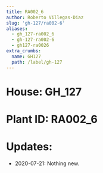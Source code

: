 ```yaml
---
title: RA002_6
author: Roberto Villegas-Diaz
slug: 'gh-127/ra002-6'
aliases:
  - gh_127-ra002_6
  - gh-127-ra002-6
  - gh127-ra0026
extra_crumbs:
  name: GH127
  path: /label/gh-127
---
```


# **House**: GH_127
# **Plant ID**: RA002_6
# **Updates**: 
 - 2020-07-21: Nothing new.
